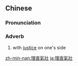 {{also|理直气壮}}
==Chinese==
{{zh-forms|s=理直气壮}}

===Pronunciation===
{{zh-pron
|m=lǐzhíqìzhuàng
|c=lei5 zik6 hei3 zong3
|cat=adv
}}

===Adverb===
{{zh-adv}}

# with [[justice]] on one's side

{{zh-cat|Advanced}}

[[zh-min-nan:理直氣壯]]
[[ja:理直氣壯]]